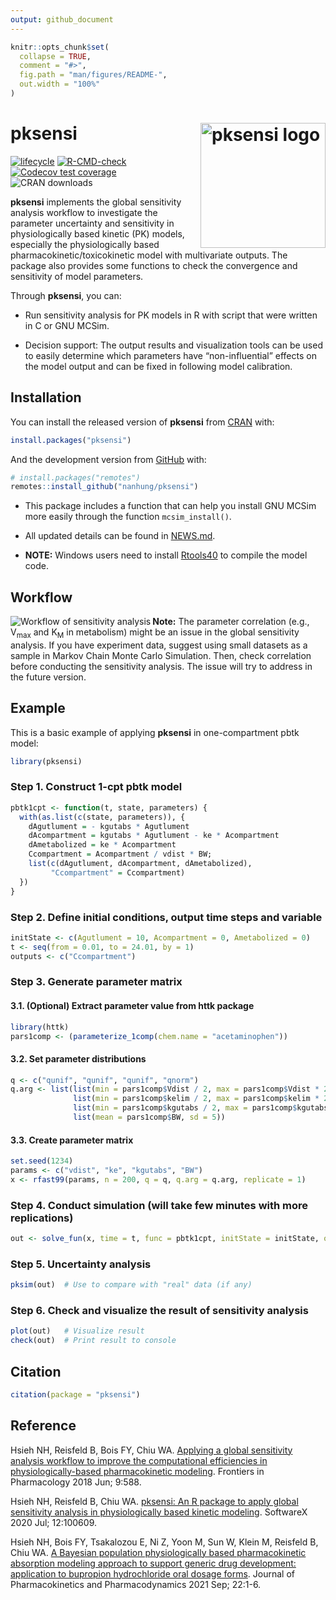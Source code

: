 ```yaml
---
output: github_document
---
```


<!-- README.md is generated from README.Rmd. Please edit that file -->

```r
knitr::opts_chunk$set(
  collapse = TRUE,
  comment = "#>",
  fig.path = "man/figures/README-",
  out.width = "100%"
)
```

# pksensi <img src="man/figures/logo.png" height="200px" align="right" alt="pksensi logo" />

<!-- badges: start -->
[![lifecycle](https://img.shields.io/badge/lifecycle-stable-brightgreen.svg)](https://www.tidyverse.org/lifecycle/#experimental)
[![R-CMD-check](https://github.com/nanhung/pksensi/workflows/R-CMD-check/badge.svg)](https://github.com/nanhung/pksensi/actions)
[![Codecov test coverage](https://codecov.io/gh/nanhung/pksensi/branch/master/graph/badge.svg)](https://codecov.io/gh/nanhung/pksensi?branch=master)
![CRAN downloads](https://cranlogs.r-pkg.org/badges/pksensi)
<!-- badges: end -->

**pksensi** implements the global sensitivity analysis workflow to investigate the parameter uncertainty and sensitivity in physiologically based kinetic (PK) models, especially the physiologically based pharmacokinetic/toxicokinetic  model with multivariate outputs. The package also provides some functions to check the convergence and sensitivity of model parameters.

Through **pksensi**, you can:

-	Run sensitivity analysis for PK models in R with script that were written in C or GNU MCSim.

-	Decision support: The output results and visualization tools can be used to easily determine which parameters have "non-influential" effects on the model output and can be fixed in following model calibration. 

## Installation

You can install the released version of **pksensi** from [CRAN](https://CRAN.R-project.org) with:

``` r
install.packages("pksensi")
```

And the development version from [GitHub](https://github.com/) with:

``` r
# install.packages("remotes")
remotes::install_github("nanhung/pksensi")
```

- This package includes a function that can help you install GNU MCSim more easily through the function `mcsim_install()`.

- All updated details can be found in [NEWS.md](https://github.com/nanhung/pksensi/blob/master/NEWS.md).

- **NOTE:** Windows users need to install [Rtools40](https://cran.r-project.org/bin/windows/Rtools/) to compile the model code.

## Workflow

<img src="man/figures/sensitivity-workflow.png" align="left" alt="Workflow of sensitivity analysis" />

**Note:** The parameter correlation (e.g., V~max~ and K~M~ in metabolism) might be an issue in the global sensitivity analysis. If you have experiment data, suggest using small datasets as a sample in Markov Chain Monte Carlo Simulation. Then, check correlation before conducting the sensitivity analysis. The issue will try to address in the future version. 

## Example

This is a basic example of applying **pksensi** in one-compartment pbtk model:

```r
library(pksensi)
```

### Step 1. Construct 1-cpt pbtk model
```r
pbtk1cpt <- function(t, state, parameters) {
  with(as.list(c(state, parameters)), {
    dAgutlument = - kgutabs * Agutlument
    dAcompartment = kgutabs * Agutlument - ke * Acompartment
    dAmetabolized = ke * Acompartment
    Ccompartment = Acompartment / vdist * BW;
    list(c(dAgutlument, dAcompartment, dAmetabolized), 
         "Ccompartment" = Ccompartment) 
  })
}
```


### Step 2. Define initial conditions, output time steps and variable

```r
initState <- c(Agutlument = 10, Acompartment = 0, Ametabolized = 0)
t <- seq(from = 0.01, to = 24.01, by = 1)
outputs <- c("Ccompartment")
```

### Step 3. Generate parameter matrix 

#### 3.1. (Optional) Extract parameter value from httk package

```r
library(httk)
pars1comp <- (parameterize_1comp(chem.name = "acetaminophen"))
```

#### 3.2. Set parameter distributions

```r
q <- c("qunif", "qunif", "qunif", "qnorm")
q.arg <- list(list(min = pars1comp$Vdist / 2, max = pars1comp$Vdist * 2),
              list(min = pars1comp$kelim / 2, max = pars1comp$kelim * 2),
              list(min = pars1comp$kgutabs / 2, max = pars1comp$kgutabs * 2),
              list(mean = pars1comp$BW, sd = 5))
```

#### 3.3. Create parameter matrix

```r
set.seed(1234)
params <- c("vdist", "ke", "kgutabs", "BW")
x <- rfast99(params, n = 200, q = q, q.arg = q.arg, replicate = 1)
```

### Step 4. Conduct simulation (will take few minutes with more replications)

```r
out <- solve_fun(x, time = t, func = pbtk1cpt, initState = initState, outnames = outputs)
```

### Step 5. Uncertainty analysis

```r
pksim(out)  # Use to compare with "real" data (if any)
```

### Step 6. Check and visualize the result of sensitivity analysis

```r
plot(out)   # Visualize result
check(out)  # Print result to console
```

## Citation


```r
citation(package = "pksensi")
```

## Reference

Hsieh NH, Reisfeld B, Bois FY, Chiu WA. [Applying a global sensitivity analysis workflow to improve the computational efficiencies in physiologically-based pharmacokinetic modeling](https://www.frontiersin.org/articles/10.3389/fphar.2018.00588/full). Frontiers in Pharmacology 2018 Jun; 9:588.

Hsieh NH, Reisfeld B, Chiu WA. [pksensi: An R package to apply global sensitivity analysis in physiologically based kinetic modeling](https://doi.org/10.1016/j.softx.2020.100609). SoftwareX 2020 Jul; 12:100609.

Hsieh NH, Bois FY, Tsakalozou E, Ni Z, Yoon M, Sun W, Klein M, Reisfeld B, Chiu WA. [A Bayesian population physiologically based pharmacokinetic absorption modeling approach to support generic drug development: application to bupropion hydrochloride oral dosage forms](https://doi.org/10.1007/s10928-021-09778-5). Journal of Pharmacokinetics and Pharmacodynamics 2021 Sep; 22:1-6.





